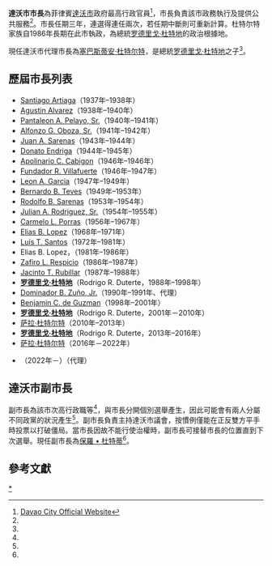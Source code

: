 {{noteTA
|1=zh-tw:杜特蒂;zh-hans:杜特尔特;zh-hk:杜特地;
|2=zh-tw:莎拉;zh-hans:萨拉;
}}
{{Infobox Political post
|post            = 市長
|body            = 達沃市
|insignia        = Davao City Ph official seal.png
|insigniasize    = 100px
|insigniacaption = 達沃市市徽
|image           = Baste Duterte 2018.jpg
|incumbent       = {{link-en|塞巴斯蒂安·杜特尔特|Sebastian Duterte}}
|incumbentsince  = 2022年3月17日
|style           = [[尊敬的|尊敬的]]
|residence       = 達沃市政廳
|appointer       = Elected via popular vote
|termlength      = 3年，可以連任
|formation       = 1937年
|succession      = 
|inaugural       = Santiago Artiaga
|website         = 
}}
'''達沃市市長'''為菲律賓[[達沃市|達沃市]]政府最高行政官員<ref name=pakyukaaroxas>[http://davao.gov.ph Davao City Official Website]{{dead link|date=2018年4月 |bot=InternetArchiveBot |fix-attempted=yes }}</ref>，市長負責該市政務執行及提供公共服務<ref name=pakyukaaroxas />。市長任期三年，連選得連任兩次，若任期中斷則可重新計算。杜特尔特家族自1986年長期在此市執政，為總統[[罗德里戈·杜特地|罗德里戈·杜特地]]的政治根據地。

現任達沃市代理市長為[[塞巴斯蒂安·杜特尔特|塞巴斯蒂安·杜特尔特]]，是總統[[罗德里戈·杜特地|罗德里戈·杜特地]]之子<ref name=pakyukaaroxas />。

==歷屆市長列表==
* [[Santiago_Artiaga|Santiago Artiaga]]（1937年–1938年）
* [[Agustin_Alvarez|Agustin Alvarez]]（1938年–1940年）
* [[Pantaleon_A._Pelayo,_Sr.|Pantaleon A. Pelayo, Sr.]]（1940年–1941年）
* [[Alfonzo_G._Oboza,_Sr.|Alfonzo G. Oboza, Sr.]]（1941年–1942年）
* [[Juan_A._Sarenas|Juan A. Sarenas]]（1943年–1944年）
* [[Donato_Endriga|Donato Endriga]]（1944年–1945年）
* [[Apolinario_C._Cabigon|Apolinario C. Cabigon]]（1946年–1946年）
* [[Fundador_R._Villafuerte|Fundador R. Villafuerte]]（1946年–1947年）
* [[Leon_A._Garcia|Leon A. Garcia]]（1947年–1949年）
* [[Bernardo_B._Teves|Bernardo B. Teves]]（1949年–1953年）
* [[Rodolfo_B._Sarenas|Rodolfo B. Sarenas]]（1953年–1954年）
* [[Julian_A._Rodriguez,_Sr.|Julian A. Rodriguez, Sr.]]（1954年–1955年）
* [[Carmelo_L._Porras|Carmelo L. Porras]]（1956年–1967年）
* [[Elias_B._Lopez|Elias B. Lopez]]（1968年–1971年）
* [[Luis_T._Santos|Luis T. Santos]]（1972年–1981年）
* Elias B. Lopez，（1981年–1986年）
* [[Zafiro_L._Respicio|Zafiro L. Respicio]]（1986年–1987年）
* [[Jacinto_T._Rubillar|Jacinto T. Rubillar]]（1987年–1988年）
* '''[[罗德里戈·杜特地|罗德里戈·杜特地]]'''（Rodrigo R. Duterte，1988年–1998年）
* [[Dominador_B._Zuño,_Jr.|Dominador B. Zuño, Jr.]]（1990年–1991年、代理）
* [[Benjamin_C._de_Guzman|Benjamin C. de Guzman]]（1998年–2001年）
* '''[[罗德里戈·杜特地|罗德里戈·杜特地]]'''（Rodrigo R. Duterte，2001年－2010年）
* [[萨拉·杜特尔特|萨拉·杜特尔特]]（2010年–2013年）
* '''[[罗德里戈·杜特地|罗德里戈·杜特地]]'''（Rodrigo R. Duterte，2013年–2016年）
* [[萨拉·杜特尔特|萨拉·杜特尔特]]（2016年－2022年）
*{{link-en|塞巴斯蒂安·杜特尔特|Sebastian Duterte}}（2022年－）（代理）

==達沃市副市長==
副市長為該市次高行政職等<ref name=pakyukaaroxas />，與市長分開個別選舉產生，因此可能會有兩人分屬不同政黨的狀況產生<ref name=pakyukaaroxas />。副市長負責主持達沃市議會，按慣例僅能在正反雙方平手時投票以打破僵局。當市長因故不能行使治權時，副市長可接替市長的位置直到下次選舉。現任副市長為[[保罗·杜特尔特|保羅 • 杜特蒂]]<ref name=pakyukaaroxas />。

==參考文獻==
{{Reflist}}
{{tsl|en|Category:Local government in Davao City||Category:Local government in Davao City}}
{{tsl|en|Category:Lists of mayors of places in the Philippines||Taguig}}

[[Category:达沃市市长|*]]
